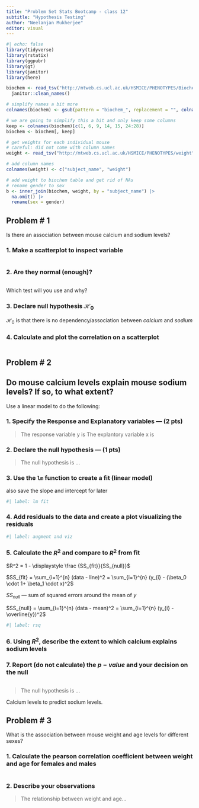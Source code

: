 ```yaml
---
title: "Problem Set Stats Bootcamp - class 12"
subtitle: "Hypothesis Testing"
author: "Neelanjan Mukherjee"
editor: visual
---
```


```r
#| echo: false
library(tidyverse)
library(rstatix)
library(ggpubr)
library(gt)
library(janitor)
library(here)
```

```r
biochem <- read_tsv("http://mtweb.cs.ucl.ac.uk/HSMICE/PHENOTYPES/Biochemistry.txt", show_col_types = FALSE) |>
  janitor::clean_names()

# simplify names a bit more
colnames(biochem) <- gsub(pattern = "biochem_", replacement = "", colnames(biochem))

# we are going to simplify this a bit and only keep some columns
keep <- colnames(biochem)[c(1, 6, 9, 14, 15, 24:28)]
biochem <- biochem[, keep]

# get weights for each individual mouse
# careful: did not come with column names
weight <- read_tsv("http://mtweb.cs.ucl.ac.uk/HSMICE/PHENOTYPES/weight", col_names = F, show_col_types = FALSE)

# add column names
colnames(weight) <- c("subject_name", "weight")

# add weight to biochem table and get rid of NAs
# rename gender to sex
b <- inner_join(biochem, weight, by = "subject_name") |>
  na.omit() |>
  rename(sex = gender)
```

## Problem \# 1

Is there an association between mouse calcium and sodium levels?

### 1. Make a scatterplot to inspect variable

```r
```

### 2. Are they normal (enough)?

```r
```

Which test will you use and why?

> 

### 3. Declare null hypothesis $\mathcal{H}_0$

$\mathcal{H}_0$ is that there is no dependency/association between $calcium$ and  $sodium$

### 4. Calculate and plot the correlation on a scatterplot

```r
```




## Problem \# 2

## Do mouse calcium levels explain mouse sodium levels? If so, to what extent?   

Use a linear model to do the following:  

### 1. Specify the Response and Explanatory variables --- (2 pts)  

> The response variable y is 
> The explantory variable x is 


### 2. Declare the null hypothesis --- (1 pts)

> The null hypothesis is ...

### 3. Use the `lm` function to create a fit (linear model) 


also save the slope and intercept for later

```r
#| label: lm fit
```

### 4. Add residuals to the data and create a plot visualizing the residuals

```r
#| label: augment and viz
```

### 5. Calculate the $R^2$ and compare to $R^2$ from fit

$R^2 = 1 - \displaystyle \frac {SS_{fit}}{SS_{null}}$

$SS_{fit} = \sum_{i=1}^{n} (data - line)^2 = \sum_{i=1}^{n} (y_{i} - (\beta_0 \cdot 1+ \beta_1 \cdot x)^2$

$SS_{null}$ — sum of squared errors around the mean of $y$

$SS_{null} = \sum_{i=1}^{n} (data - mean)^2 = \sum_{i=1}^{n} (y_{i} - \overline{y})^2$


  

```r
#| label: rsq
```


### 6. Using $R^2$, describe the extent to which calcium explains sodium levels

> 

### 7. Report (do not calculate) the $p-value$ and your decision on the null

```r
```

> The null hypothesis is ...

Calcium levels to predict sodium levels.

## Problem \# 3

What is the association between mouse weight and age levels for different sexes?


### 1. Calculate the pearson correlation coefficient between weight and age for females and males

```r
```

### 2. Describe your observations

> The relationship between weight and age...
